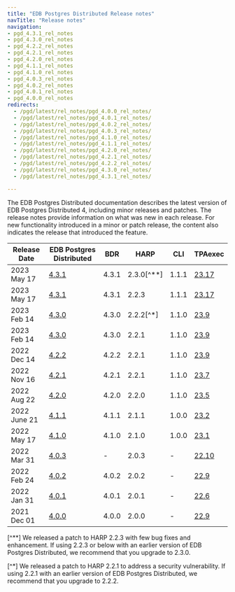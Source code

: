 ```yaml
---
title: "EDB Postgres Distributed Release notes"
navTitle: "Release notes"
navigation:
- pgd_4.3.1_rel_notes
- pgd_4.3.0_rel_notes
- pgd_4.2.2_rel_notes
- pgd_4.2.1_rel_notes
- pgd_4.2.0_rel_notes
- pgd_4.1.1_rel_notes
- pgd_4.1.0_rel_notes
- pgd_4.0.3_rel_notes
- pgd_4.0.2_rel_notes
- pgd_4.0.1_rel_notes
- pgd_4.0.0_rel_notes
redirects:
  - /pgd/latest/rel_notes/pgd_4.0.0_rel_notes/
  - /pgd/latest/rel_notes/pgd_4.0.1_rel_notes/
  - /pgd/latest/rel_notes/pgd_4.0.2_rel_notes/
  - /pgd/latest/rel_notes/pgd_4.0.3_rel_notes/
  - /pgd/latest/rel_notes/pgd_4.1.0_rel_notes/
  - /pgd/latest/rel_notes/pgd_4.1.1_rel_notes/
  - /pgd/latest/rel_notes/pgd_4.2.0_rel_notes/
  - /pgd/latest/rel_notes/pgd_4.2.1_rel_notes/
  - /pgd/latest/rel_notes/pgd_4.2.2_rel_notes/
  - /pgd/latest/rel_notes/pgd_4.3.0_rel_notes/
  - /pgd/latest/rel_notes/pgd_4.3.1_rel_notes/

---
```


The EDB Postgres Distributed documentation describes the latest version of EDB Postgres Distributed 4, including minor releases and patches. The release notes provide information on what was new in each release. For new functionality introduced in a minor or patch release, the content also indicates the release that introduced the feature.

| Release Date | EDB Postgres Distributed     | BDR   | HARP  |  CLI  | TPAexec                                                                          |
| ------------ | ---------------------------- | ----- | ----- | ----- | -------------------------------------------------------------------------------- |
| 2023 May 17  | [4.3.1](pgd_4.3.1_rel_notes) | 4.3.1 | 2.3.0[^**] | 1.1.1 | [23.17](https://techsupport.enterprisedb.com/customer_portal/sw/tpa/trunk/239/)   |
| 2023 May 17  | [4.3.1](pgd_4.3.1_rel_notes) | 4.3.1 | 2.2.3 | 1.1.1 | [23.17](https://techsupport.enterprisedb.com/customer_portal/sw/tpa/trunk/239/)   |
| 2023 Feb 14  | [4.3.0](pgd_4.3.0_rel_notes) | 4.3.0 | 2.2.2[^*] | 1.1.0 | [23.9](https://techsupport.enterprisedb.com/customer_portal/sw/tpa/trunk/239/)   |
| 2023 Feb 14  | [4.3.0](pgd_4.3.0_rel_notes) | 4.3.0 | 2.2.1 | 1.1.0 | [23.9](https://techsupport.enterprisedb.com/customer_portal/sw/tpa/trunk/239/)   |
| 2022 Dec 14  | [4.2.2](pgd_4.2.2_rel_notes) | 4.2.2 | 2.2.1 | 1.1.0 | [23.9](https://techsupport.enterprisedb.com/customer_portal/sw/tpa/trunk/239/)   |
| 2022 Nov 16  | [4.2.1](pgd_4.2.1_rel_notes) | 4.2.1 | 2.2.1 | 1.1.0 | [23.7](https://techsupport.enterprisedb.com/customer_portal/sw/tpa/trunk/237/)   |
| 2022 Aug 22  | [4.2.0](pgd_4.2.0_rel_notes) | 4.2.0 | 2.2.0 | 1.1.0 | [23.5](https://techsupport.enterprisedb.com/customer_portal/sw/tpa/trunk/235/)   |
| 2022 June 21 | [4.1.1](pgd_4.1.1_rel_notes) | 4.1.1 | 2.1.1 | 1.0.0 | [23.2](https://techsupport.enterprisedb.com/customer_portal/sw/tpa/trunk/232/)   |
| 2022 May 17  | [4.1.0](pgd_4.1.0_rel_notes) | 4.1.0 | 2.1.0 | 1.0.0 | [23.1](https://techsupport.enterprisedb.com/customer_portal/sw/tpa/trunk/231/)   |
| 2022 Mar 31  | [4.0.3](pgd_4.0.3_rel_notes) | -     | 2.0.3 | -     | [22.10](https://techsupport.enterprisedb.com/customer_portal/sw/tpa/trunk/2210/) |
| 2022 Feb 24  | [4.0.2](pgd_4.0.2_rel_notes) | 4.0.2 | 2.0.2 | -     | [22.9](https://techsupport.enterprisedb.com/customer_portal/sw/tpa/trunk/229/)   |
| 2022 Jan 31  | [4.0.1](pgd_4.0.1_rel_notes) | 4.0.1 | 2.0.1 | -     | [22.6](https://techsupport.enterprisedb.com/customer_portal/sw/tpa/trunk/2206/)  |
| 2021 Dec 01  | [4.0.0](pgd_4.0.0_rel_notes) | 4.0.0 | 2.0.0 | -     | [22.9](https://techsupport.enterprisedb.com/customer_portal/sw/tpa/trunk/2106/)  |


[^**] We released a patch to HARP 2.2.3 with few bug fixes and enhancement. If using 2.2.3 or below with an earlier version of EDB Postgres Distributed, we recommend that you upgrade to 2.3.0.

[^*] We released a patch to HARP 2.2.1 to address a security vulnerability. If using 2.2.1 with an earlier version of EDB Postgres Distributed, we recommend that you upgrade to 2.2.2.
